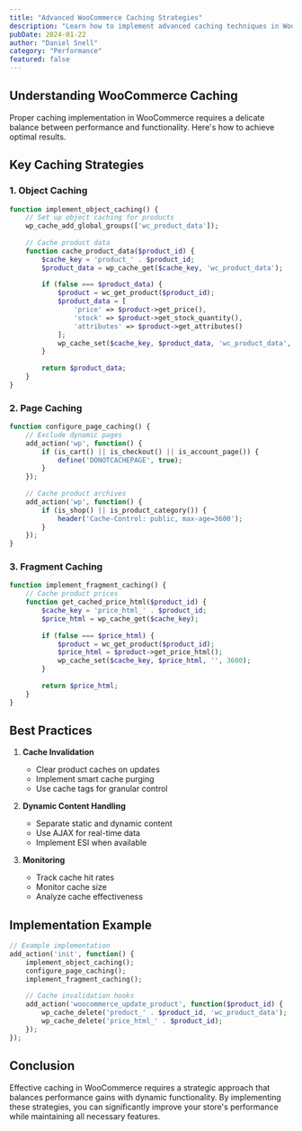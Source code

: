 ```yaml
---
title: "Advanced WooCommerce Caching Strategies"
description: "Learn how to implement advanced caching techniques in WooCommerce to dramatically improve your store's performance without compromising functionality."
pubDate: 2024-01-22
author: "Daniel Snell"
category: "Performance"
featured: false
---
```


## Understanding WooCommerce Caching

Proper caching implementation in WooCommerce requires a delicate balance between performance and functionality. Here's how to achieve optimal results.

## Key Caching Strategies

### 1. Object Caching

```php
function implement_object_caching() {
    // Set up object caching for products
    wp_cache_add_global_groups(['wc_product_data']);
    
    // Cache product data
    function cache_product_data($product_id) {
        $cache_key = 'product_' . $product_id;
        $product_data = wp_cache_get($cache_key, 'wc_product_data');
        
        if (false === $product_data) {
            $product = wc_get_product($product_id);
            $product_data = [
                'price' => $product->get_price(),
                'stock' => $product->get_stock_quantity(),
                'attributes' => $product->get_attributes()
            ];
            wp_cache_set($cache_key, $product_data, 'wc_product_data', 3600);
        }
        
        return $product_data;
    }
}
```

### 2. Page Caching

```php
function configure_page_caching() {
    // Exclude dynamic pages
    add_action('wp', function() {
        if (is_cart() || is_checkout() || is_account_page()) {
            define('DONOTCACHEPAGE', true);
        }
    });
    
    // Cache product archives
    add_action('wp', function() {
        if (is_shop() || is_product_category()) {
            header('Cache-Control: public, max-age=3600');
        }
    });
}
```

### 3. Fragment Caching

```php
function implement_fragment_caching() {
    // Cache product prices
    function get_cached_price_html($product_id) {
        $cache_key = 'price_html_' . $product_id;
        $price_html = wp_cache_get($cache_key);
        
        if (false === $price_html) {
            $product = wc_get_product($product_id);
            $price_html = $product->get_price_html();
            wp_cache_set($cache_key, $price_html, '', 3600);
        }
        
        return $price_html;
    }
}
```

## Best Practices

1. **Cache Invalidation**
   - Clear product caches on updates
   - Implement smart cache purging
   - Use cache tags for granular control

2. **Dynamic Content Handling**
   - Separate static and dynamic content
   - Use AJAX for real-time data
   - Implement ESI when available

3. **Monitoring**
   - Track cache hit rates
   - Monitor cache size
   - Analyze cache effectiveness

## Implementation Example

```php
// Example implementation
add_action('init', function() {
    implement_object_caching();
    configure_page_caching();
    implement_fragment_caching();
    
    // Cache invalidation hooks
    add_action('woocommerce_update_product', function($product_id) {
        wp_cache_delete('product_' . $product_id, 'wc_product_data');
        wp_cache_delete('price_html_' . $product_id);
    });
});
```

## Conclusion

Effective caching in WooCommerce requires a strategic approach that balances performance gains with dynamic functionality. By implementing these strategies, you can significantly improve your store's performance while maintaining all necessary features.
